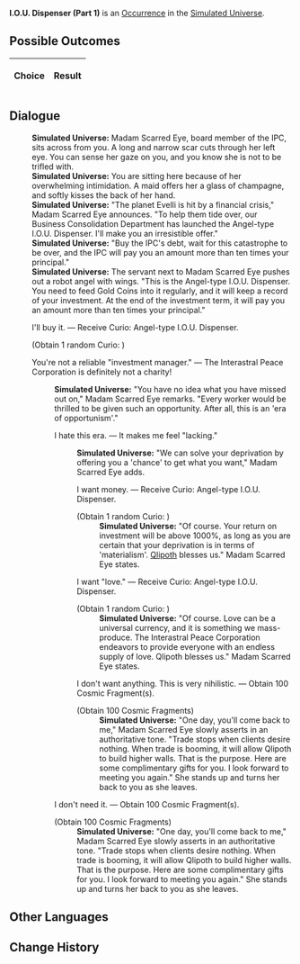 {{Simulated Universe Event Infobox
|title         = I.O.U. Dispenser (Part 1)
|image         = Random Event Bond.png
|type          =
|domains_su    = Occurrence
|domains_ext   = 
|domains_swarm = 
|domains_gng   = 
|requirements  =
|prev          = {{tx}}
|next          = {{tx}}
|indexRewards  =
|characters    = Qlipoth
}}
'''I.O.U. Dispenser (Part 1)''' is an [[Simulated Universe/Occurrence|Occurrence]] in the [[Simulated Universe]].

==Possible Outcomes==
{| class="article-table"
!Choice
!Result

|}

<!--
==Gameplay Notes==

-->
==Dialogue==
{{Dialogue Start}}
:'''Simulated Universe:''' Madam Scarred Eye, board member of the IPC, sits across from you. A long and narrow scar cuts through her left eye. You can sense her gaze on you, and you know she is not to be trifled with.
:'''Simulated Universe:''' You are sitting here because of her overwhelming intimidation. A maid offers her a glass of champagne, and softly kisses the back of her hand.
:'''Simulated Universe:''' "The planet Evelli is hit by a financial crisis," Madam Scarred Eye announces. "To help them tide over, our Business Consolidation Department has launched the Angel-type I.O.U. Dispenser. I'll make you an irresistible offer."
:'''Simulated Universe:''' "Buy the IPC's debt, wait for this catastrophe to be over, and the IPC will pay you an amount more than ten times your principal."
:'''Simulated Universe:''' The servant next to Madam Scarred Eye pushes out a robot angel with wings. "This is the Angel-type I.O.U. Dispenser. You need to feed Gold Coins into it regularly, and it will keep a record of your investment. At the end of the investment term, it will pay you an amount more than ten times your principal."
:{{DIcon|Star}} I'll buy it. &mdash; Receive Curio: Angel-type I.O.U. Dispenser.
:;(Obtain 1 random Curio<nowiki>:</nowiki> {{Item|Angel-type I.O.U. Dispenser|20|type=Curio|link=Simulated_Universe/Curio#Angel-type_I.O.U._Dispenser}})
:{{DIcon|Star}} You're not a reliable "investment manager." &mdash; The Interastral Peace Corporation is definitely not a charity!
::'''Simulated Universe:''' "You have no idea what you have missed out on," Madam Scarred Eye remarks. "Every worker would be thrilled to be given such an opportunity. After all, this is an 'era of opportunism'."
::{{DIcon|Star}} I hate this era. &mdash; It makes me feel "lacking."
:::'''Simulated Universe:''' "We can solve your deprivation by offering you a 'chance' to get what you want," Madam Scarred Eye adds.
:::{{DIcon|Star}} I want money. &mdash; Receive Curio: Angel-type I.O.U. Dispenser.
:::;(Obtain 1 random Curio<nowiki>:</nowiki> {{Item|Angel-type I.O.U. Dispenser|20|type=Curio|link=Simulated_Universe/Curio#Angel-type_I.O.U._Dispenser}})
::::'''Simulated Universe:''' "Of course. Your return on investment will be above 1000%, as long as you are certain that your deprivation is in terms of 'materialism'. [[Qlipoth]] blesses us." Madam Scarred Eye states.
:::{{DIcon|Star}} I want "love." &mdash; Receive Curio: Angel-type I.O.U. Dispenser.
:::;(Obtain 1 random Curio<nowiki>:</nowiki> {{Item|Angel-type I.O.U. Dispenser|20|type=Curio|link=Simulated_Universe/Curio#Angel-type_I.O.U._Dispenser}})
::::'''Simulated Universe:''' "Of course. Love can be a universal currency, and it is something we mass-produce. The Interastral Peace Corporation endeavors to provide everyone with an endless supply of love. Qlipoth blesses us." Madam Scarred Eye states.
:::{{DIcon|Star}} I don't want anything. This is very nihilistic. &mdash; Obtain 100 Cosmic Fragment(s).
:::;(Obtain 100 Cosmic Fragments)
::::'''Simulated Universe:''' "One day, you'll come back to me," Madam Scarred Eye slowly asserts in an authoritative tone. "Trade stops when clients desire nothing. When trade is booming, it will allow Qlipoth to build higher walls. That is the purpose. Here are some complimentary gifts for you. I look forward to meeting you again." She stands up and turns her back to you as she leaves.
::{{DIcon|Star}} I don't need it. &mdash; Obtain 100 Cosmic Fragment(s).
::;(Obtain 100 Cosmic Fragments)
:::'''Simulated Universe:''' "One day, you'll come back to me," Madam Scarred Eye slowly asserts in an authoritative tone. "Trade stops when clients desire nothing. When trade is booming, it will allow Qlipoth to build higher walls. That is the purpose. Here are some complimentary gifts for you. I look forward to meeting you again." She stands up and turns her back to you as she leaves.
{{Dialogue End}}

==Other Languages==
{{Other Languages
|en    = I.O.U. Dispenser (Part 1)
|zhs   = 谢债发行机（其一）
|zht   = 謝債發行機（其一）
|ja    = 謝債発行機（その1）
|ko    = 사채발행기 (1)
|es    = Dispensador de deuda (I)
|fr    = Accumulateur de dettes (partie 1)
|ru    = Распределитель займов I
|th    = I.O.U. Dispenser (1)
|vi    = Máy Nhắc Nợ 1
|de    = Schuldscheinspender (Teil 1)
|id    = I.O.U. Dispenser (1)
|pt    = Dispensador de Promissórias (Parte 1)
}}

==Change History==
{{Change History|1.0}}
